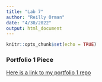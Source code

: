 ```yaml
---
title: "Lab 7"
author: "Reilly Orman"
date: "4/30/2022"
output: html_document
---
```


```r
knitr::opts_chunk$set(echo = TRUE)
```

### Portfolio 1 Piece

[Here is a link to my portfolio 1 repo](https://github.com/rrorman/portfolio-1)